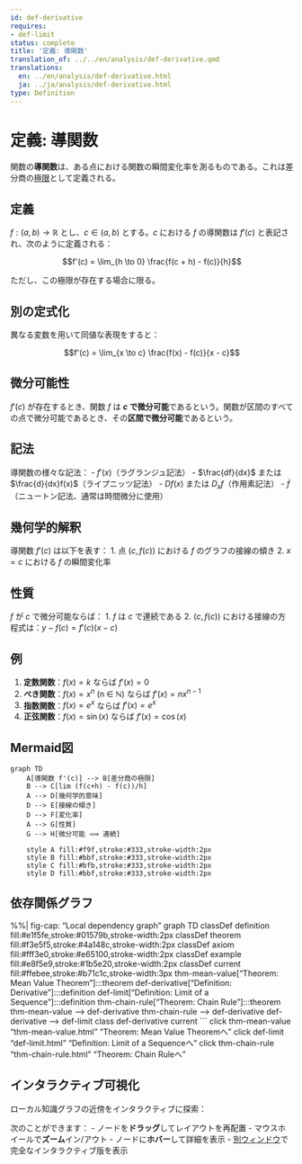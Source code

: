 ```yaml
---
id: def-derivative
requires:
- def-limit
status: complete
title: '定義: 導関数'
translation_of: ../../en/analysis/def-derivative.qmd
translations:
  en: ../en/analysis/def-derivative.html
  ja: ../ja/analysis/def-derivative.html
type: Definition
---
```


# 定義: 導関数 {#def-derivative}

関数の**導関数**は、ある点における関数の瞬間変化率を測るものである。これは差分商の[極限](def-limit.qmd)として定義される。

## 定義

$f: (a, b) \to \mathbb{R}$ とし、$c \in (a, b)$ とする。$c$ における $f$ の導関数は $f'(c)$ と表記され、次のように定義される：

$$f'(c) = \lim_{h \to 0} \frac{f(c + h) - f(c)}{h}$$

ただし、この極限が存在する場合に限る。

## 別の定式化

異なる変数を用いて同値な表現をすると：

$$f'(c) = \lim_{x \to c} \frac{f(x) - f(c)}{x - c}$$

## 微分可能性

$f'(c)$ が存在するとき、関数 $f$ は **$c$ で微分可能**であるという。関数が区間のすべての点で微分可能であるとき、その**区間で微分可能**であるという。

## 記法

導関数の様々な記法：
- $f'(x)$（ラグランジュ記法）
- $\frac{df}{dx}$ または $\frac{d}{dx}f(x)$（ライプニッツ記法）
- $Df(x)$ または $D_x f$（作用素記法）
- $\dot{f}$（ニュートン記法、通常は時間微分に使用）

## 幾何学的解釈

導関数 $f'(c)$ は以下を表す：
1. 点 $(c, f(c))$ における $f$ のグラフの接線の傾き
2. $x = c$ における $f$ の瞬間変化率

## 性質

$f$ が $c$ で微分可能ならば：
1. $f$ は $c$ で連続である
2. $(c, f(c))$ における接線の方程式は：$y - f(c) = f'(c)(x - c)$

## 例

1. **定数関数**：$f(x) = k$ ならば $f'(x) = 0$
2. **べき関数**：$f(x) = x^n$ (n ∈ ℕ) ならば $f'(x) = nx^{n-1}$
3. **指数関数**：$f(x) = e^x$ ならば $f'(x) = e^x$
4. **正弦関数**：$f(x) = \sin(x)$ ならば $f'(x) = \cos(x)$

## Mermaid図

```mermaid
graph TD
    A[導関数 f'(c)] --> B[差分商の極限]
    B --> C[lim (f(c+h) - f(c))/h]
    A --> D[幾何学的意味]
    D --> E[接線の傾き]
    D --> F[変化率]
    A --> G[性質]
    G --> H[微分可能 ⟹ 連続]

    style A fill:#f9f,stroke:#333,stroke-width:2px
    style B fill:#bbf,stroke:#333,stroke-width:2px
    style C fill:#bfb,stroke:#333,stroke-width:2px
    style D fill:#bbf,stroke:#333,stroke-width:2px
```

## 依存関係グラフ

%%| fig-cap: "Local dependency graph"
graph TD
    classDef definition fill:#e1f5fe,stroke:#01579b,stroke-width:2px
    classDef theorem fill:#f3e5f5,stroke:#4a148c,stroke-width:2px
    classDef axiom fill:#fff3e0,stroke:#e65100,stroke-width:2px
    classDef example fill:#e8f5e9,stroke:#1b5e20,stroke-width:2px
    classDef current fill:#ffebee,stroke:#b71c1c,stroke-width:3px
    thm-mean-value["Theorem: Mean Value Theorem"]:::theorem
    def-derivative["Definition: Derivative"]:::definition
    def-limit["Definition: Limit of a Sequence"]:::definition
    thm-chain-rule["Theorem: Chain Rule"]:::theorem
    thm-mean-value --> def-derivative
    thm-chain-rule --> def-derivative
    def-derivative --> def-limit
    class def-derivative current
```
    click thm-mean-value "thm-mean-value.html" "Theorem: Mean Value Theoremへ"
    click def-limit "def-limit.html" "Definition: Limit of a Sequenceへ"
    click thm-chain-rule "thm-chain-rule.html" "Theorem: Chain Ruleへ"

## インタラクティブ可視化

ローカル知識グラフの近傍をインタラクティブに探索：

::: {.graph-viz data-id="def-derivative" data-width="700" data-height="500"}
:::

次のことができます：
- ノードを**ドラッグ**してレイアウトを再配置
- マウスホイールで**ズーム**イン/アウト
- ノードに**ホバー**して詳細を表示
- [別ウィンドウ](../../output/interactive/def-derivative.html){target="_blank"}で完全なインタラクティブ版を表示
